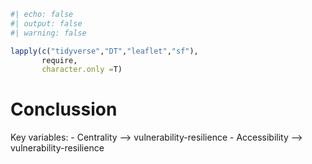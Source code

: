 ```r
#| echo: false
#| output: false
#| warning: false

lapply(c("tidyverse","DT","leaflet","sf"),
       require,
       character.only =T)
```

# Conclussion
Key variables:
- Centrality ---> vulnerability-resilience
- Accessibility ----> vulnerability-resilience